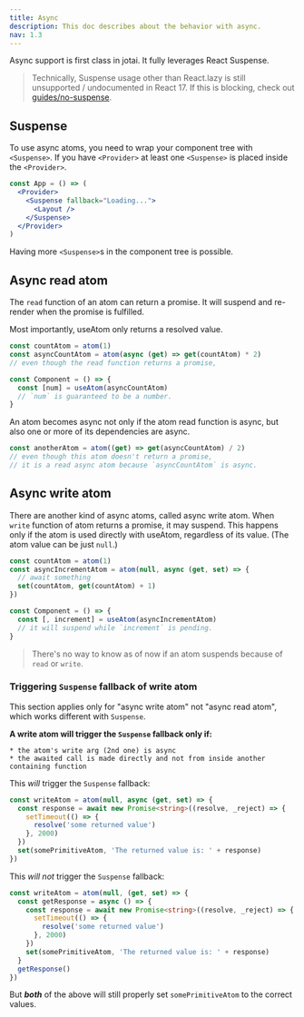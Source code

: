 ```yaml
---
title: Async
description: This doc describes about the behavior with async.
nav: 1.3
---
```


Async support is first class in jotai. It fully leverages React Suspense.

> Technically, Suspense usage other than React.lazy is still unsupported / undocumented in React 17. If this is blocking, check out [guides/no-suspense](../guides/no-suspense).

## Suspense

To use async atoms, you need to wrap your component tree with `<Suspense>`.
If you have `<Provider>` at least one `<Suspense>` is placed inside the `<Provider>`.

```jsx
const App = () => (
  <Provider>
    <Suspense fallback="Loading...">
      <Layout />
    </Suspense>
  </Provider>
)
```

Having more `<Suspense>`s in the component tree is possible.

## Async read atom

The `read` function of an atom can return a promise.
It will suspend and re-render when the promise is fulfilled.

Most importantly, useAtom only returns a resolved value.

```js
const countAtom = atom(1)
const asyncCountAtom = atom(async (get) => get(countAtom) * 2)
// even though the read function returns a promise,

const Component = () => {
  const [num] = useAtom(asyncCountAtom)
  // `num` is guaranteed to be a number.
}
```

An atom becomes async not only if the atom read function is async,
but also one or more of its dependencies are async.

```js
const anotherAtom = atom((get) => get(asyncCountAtom) / 2)
// even though this atom doesn't return a promise,
// it is a read async atom because `asyncCountAtom` is async.
```

## Async write atom

There are another kind of async atoms, called async write atom.
When `write` function of atom returns a promise, it may suspend.
This happens only if the atom is used directly with useAtom,
regardless of its value. (The atom value can be just `null`.)

```js
const countAtom = atom(1)
const asyncIncrementAtom = atom(null, async (get, set) => {
  // await something
  set(countAtom, get(countAtom) + 1)
})

const Component = () => {
  const [, increment] = useAtom(asyncIncrementAtom)
  // it will suspend while `increment` is pending.
}
```

> There's no way to know as of now if an atom suspends because of `read` or `write`.

### Triggering `Suspense` fallback of write atom

This section applies only for "async write atom" not "async read atom", which works different with `Suspense`.

**A write atom will trigger the `Suspense` fallback only if:**

    * the atom's write arg (2nd one) is async
    * the awaited call is made directly and not from inside another containing function

This _will_ trigger the `Suspense` fallback:

```ts
const writeAtom = atom(null, async (get, set) => {
  const response = await new Promise<string>((resolve, _reject) => {
    setTimeout(() => {
      resolve('some returned value')
    }, 2000)
  })
  set(somePrimitiveAtom, 'The returned value is: ' + response)
})
```

This _will not_ trigger the `Suspense` fallback:

```ts
const writeAtom = atom(null, (get, set) => {
  const getResponse = async () => {
    const response = await new Promise<string>((resolve, _reject) => {
      setTimeout(() => {
        resolve('some returned value')
      }, 2000)
    })
    set(somePrimitiveAtom, 'The returned value is: ' + response)
  }
  getResponse()
})
```

But **_both_** of the above will still properly set `somePrimitiveAtom` to the correct values.
